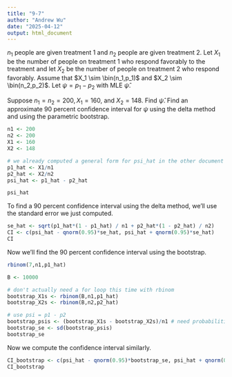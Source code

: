 ```yaml
---
title: "9-7"
author: "Andrew Wu"
date: "2025-04-12"
output: html_document
---
```


$n_1$ people are given treatment $1$ and $n_2$ people are given treatment $2$. Let $X_1$ be the number of people on treatment $1$ who respond favorably to the treatment and let $X_2$ be the number of people on treatment $2$ who respond favorably. Assume that $X_1 \sim \bin(n_1,p_1)$ and $X_2 \sim \bin(n_2,p_2)$. Let $\psi = p_1 - p_2$ with MLE $\widehat{\psi}$.

Suppose $n_1 = n_2 = 200, X_1 = 160,$ and $X_2 = 148$. Find $\widehat{\psi}$. Find an approximate $90$ percent confidence interval for $\psi$ using the delta method and using the parametric bootstrap.

```r
n1 <- 200
n2 <- 200
X1 <- 160
X2 <- 148

# we already computed a general form for psi_hat in the other document
p1_hat <- X1/n1
p2_hat <- X2/n2
psi_hat <- p1_hat - p2_hat

psi_hat
```

To find a $90$ percent confidence interval using the delta method, we'll use the standard error we just computed.

```r
se_hat <- sqrt(p1_hat*(1 - p1_hat) / n1 + p2_hat*(1 - p2_hat) / n2)
CI <- c(psi_hat - qnorm(0.95)*se_hat, psi_hat + qnorm(0.95)*se_hat)
CI
```

Now we'll find the $90$ percent confidence interval using the bootstrap.

```r
rbinom(7,n1,p1_hat)
```

```r
B <- 10000

# don't actually need a for loop this time with rbinom
bootstrap_X1s <- rbinom(B,n1,p1_hat)
bootstrap_X2s <- rbinom(B,n2,p2_hat)

# use psi = p1 - p2
bootstrap_psis <- (bootstrap_X1s - bootstrap_X2s)/n1 # need probabilities, so can't just simply subtract
bootstrap_se <- sd(bootstrap_psis)
bootstrap_se
```

Now we compute the confidence interval similarly.

```r
CI_bootstrap <- c(psi_hat - qnorm(0.95)*bootstrap_se, psi_hat + qnorm(0.95)*bootstrap_se)
CI_bootstrap
```



